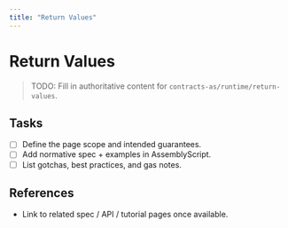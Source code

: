 ```yaml
---
title: "Return Values"
---
```


# Return Values

> TODO: Fill in authoritative content for `contracts-as/runtime/return-values`.

## Tasks
- [ ] Define the page scope and intended guarantees.
- [ ] Add normative spec + examples in AssemblyScript.
- [ ] List gotchas, best practices, and gas notes.

## References
- Link to related spec / API / tutorial pages once available.
